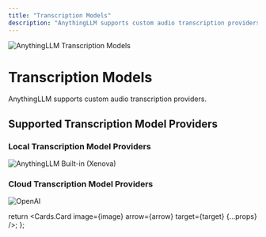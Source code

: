 ```yaml
---
title: "Transcription Models"
description: "AnythingLLM supports custom audio transcription providers."
---
```



<Image
  src="/images/anythingllm-setup/transcription-model-configuration/header-image.png"
  height={1080}
  width={1920}
  quality={100}
  alt="AnythingLLM Transcription Models"
/>

# Transcription Models

AnythingLLM supports custom audio transcription providers.

## Supported Transcription Model Providers

### Local Transcription Model Providers

<Cards>
  <Card title="Built-in (Xenova)" href="local/built-in">
    <Image
      src="/images/anythingllm-setup/transcription-model-configuration/local/built-in/header-image.png"
      height={1080}
      width={1920}
      quality={100}
      alt="AnythingLLM Built-in (Xenova)"
    />
  </Card>
</Cards>

### Cloud Transcription Model Providers

<Cards>
  <Card title="OpenAI" href="cloud/openai">
    <Image
      src="/images/anythingllm-setup/transcription-model-configuration/cloud/openai/header-image.png"
      height={1080}
      width={1920}
      quality={100}
      alt="OpenAI"
    />
  </Card>
</Cards>

  return <Cards.Card image={image} arrow={arrow} target={target} {...props} />;
};

<style global jsx>{`
  img {
    aspect-ratio: 16/9;
    object-fit: cover;
  }
`}</style>
